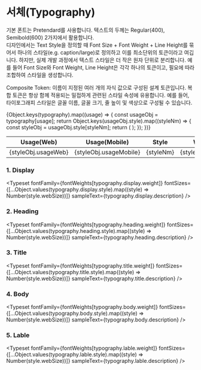 
<Meta title="Design System/Foundation/Typography" />

# 서체(Typography)

기본 폰트는 Pretendard를 사용합니다. 텍스트의 두께는 Regular(400), Semibold(600) 2가지에서
활용합니다.<br />
디자인에서는 Text Style을 정의할 때 Font Size + Font Weight + Line Height를 묶어서 하나의 스타일(e.g.
caption/large)로 정의하고 이를 최소단위의 토큰이라고 여깁니다. 하지만, 실제 개발 과정에서 텍스트 스타일은
더 작은 원자 단위로 분리합니다. 예를 들어 Font Size와 Font Weight, Line Height은 각각 하나의 토큰이고,
필요에 따라 조합하여 스타일을 생성합니다.<br />

<span className="bold">Composite Token:</span> 이름이 지정된 여러 개의 자식 값으로 구성된 설계 토큰입니다.
복합 토큰은 항상 함께 적용되는 밀접하게 관련된 스타일 속성에 유용합니다. 예를 들어, 타이포그래피 스타일은
글꼴 이름, 글꼴 크기, 줄 높이 및 색상으로 구성될 수 있습니다.

<table id="guide" style={{ width: "100%", margin: "40px 0" }}>
  <thead>
    <tr>
      <th>Usage(Web)</th>
      <th style={{ width: "13%" }}>Usage(Mobile)</th>
      <th>Style</th>
      <th>Web Size</th>
      <th>Mobile Size</th>
      <th>Weight</th>
      <th>Line Height</th>
      <th>Letter spacing</th>
      <th style={{ width: "25%" }}>Description</th>
    </tr>
  </thead>
  <tbody>
    {Object.keys(typography).map((usage) => {
      const usageObj = typography[usage];
      return Object.keys(usageObj.style).map((styleNm) => {
        const styleObj = usageObj.style[styleNm];
        return (
          <tr key={`${usage}-${styleNm}`}>
            <td>{styleObj.usageWeb}</td>
            <td>{styleObj.usageMobile}</td>
            <td>{styleNm}</td>
            <td>{styleObj.webSize}</td>
            <td>{styleObj.mobileSize}</td>
            <td>{usageObj.weight}</td>
            <td>{usageObj.lineHeight}</td>
            <td>{usageObj.letterSpacing}</td>
            <td style={{ textAlign: "left" }}>{usageObj.description}</td>
          </tr>
        );
      });
    })}
  </tbody>
</table>

### 1. Display

<Typeset
  fontFamily={fontWeights[typography.display.weight]}
  fontSizes={[...Object.values(typography.display.style).map((style) => Number(style.webSize))]}
  sampleText={typography.display.description}
/>

### 2. Heading

<Typeset
  fontFamily={fontWeights[typography.heading.weight]}
  fontSizes={[...Object.values(typography.heading.style).map((style) => Number(style.webSize))]}
  sampleText={typography.heading.description}
/>

### 3. Title

<Typeset
  fontFamily={fontWeights[typography.title.weight]}
  fontSizes={[...Object.values(typography.title.style).map((style) => Number(style.webSize))]}
  sampleText={typography.title.description}
/>

### 4. Body

<Typeset
  fontFamily={fontWeights[typography.body.weight]}
  fontSizes={[...Object.values(typography.body.style).map((style) => Number(style.webSize))]}
  sampleText={typography.body.description}
/>

### 5. Lable

<Typeset
  fontFamily={fontWeights[typography.lable.weight]}
  fontSizes={[...Object.values(typography.lable.style).map((style) => Number(style.webSize))]}
  sampleText={typography.lable.description}
/>
